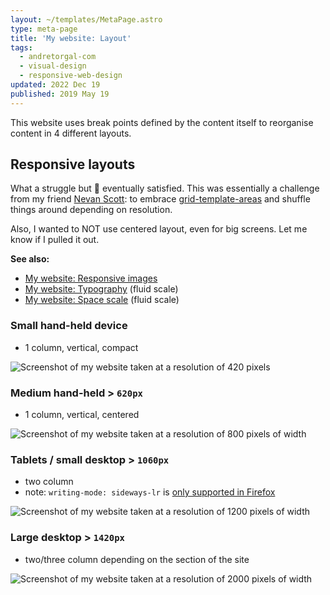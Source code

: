 ```yaml
---
layout: ~/templates/MetaPage.astro
type: meta-page
title: 'My website: Layout'
tags:
  - andretorgal-com
  - visual-design
  - responsive-web-design
updated: 2022 Dec 19
published: 2019 May 19
---
```


<Abstract>

This website uses break points defined by the content itself to reorganise content in 4 different layouts.

</Abstract>

## Responsive layouts

What a struggle but :muscle: eventually satisfied. This was essentially a challenge from my friend [Nevan Scott](https://nevanscott.com/): to embrace [grid-template-areas](https://developer.mozilla.org/en-US/docs/Web/CSS/grid-template-areas) and shuffle things around depending on resolution.

Also, I wanted to NOT use centered layout, even for big screens. Let me know if I pulled it out.

**See also:**

- [My website: Responsive images](/meta/docs/responsive-images)
- [My website: Typography](/meta/docs/typography) (fluid scale)
- [My website: Space scale](/meta/docs/styling) (fluid scale)

### Small hand-held device

- 1 column, vertical, compact

![Screenshot of my website taken at a resolution of 420 pixels ](./layout/andretorgal-site-2023-layout-420-framed.png 'Screenshot: 420px')

### Medium hand-held > `620px`

- 1 column, vertical, centered

![Screenshot of my website taken at a resolution of 800 pixels of width](./layout/andretorgal-site-2023-layout-800-framed.png 'Screenshot: 800px')

### Tablets / small desktop > `1060px`

- two column
- note: `writing-mode: sideways-lr` is [only supported in Firefox](https://caniuse.com/mdn-css_properties_writing-mode_sideways_values)

![Screenshot of my website taken at a resolution of 1200 pixels of width](./layout/andretorgal-site-2023-layout-1200-framed.png 'Screenshot: 1200px')

### Large desktop > `1420px`

- two/three column depending on the section of the site

![Screenshot of my website taken at a resolution of 2000 pixels of width](./layout/andretorgal-site-2023-layout-2000-framed.png 'Screenshot: 2000px')
